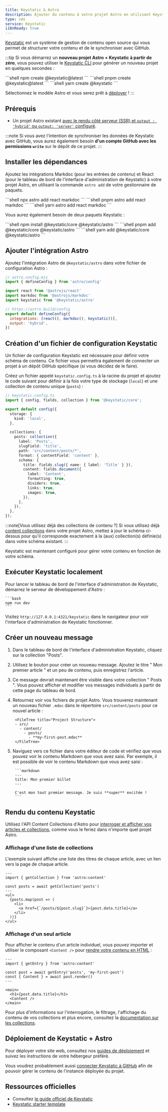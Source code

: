 ```yaml
---
title: Keystatic & Astro
description: Ajouter du contenu à votre projet Astro en utilisant Keystatic comme CMS
type: cms
service: Keystatic
i18nReady: true
---
```


[Keystatic](https://keystatic.com/) est un système de gestion de contenu open source qui vous permet de structurer votre contenu et de le synchroniser avec GitHub.

:::tip
Si vous démarrez un **nouveau projet Astro + Keystatic à partir de zéro**, vous pouvez utiliser le [Keystatic CLI](https://keystatic.com/docs/quick-start#keystatic-cli) pour générer un nouveau projet en quelques secondes :

<PackageManagerTabs>
  <Fragment slot="npm">
  ```shell
  npm create @keystatic@latest
  ```
  </Fragment>
  <Fragment slot="pnpm">
  ```shell
  pnpm create @keystatic@latest
  ```
  </Fragment>
  <Fragment slot="yarn">
  ```shell
  yarn create @keystatic
  ```
  </Fragment>
</PackageManagerTabs>

Sélectionnez le modèle Astro et vous serez prêt à [déployer](#déploiement-de-keystatic--astro) !
:::

## Prérequis

- Un projet Astro existant [avec le rendu côté serveur (SSR) et `output : 'hybrid'` ou `output: 'server'` configuré](/fr/guides/server-side-rendering/).

:::note
Si vous avez l'intention de synchroniser les données de Keystatic avec GitHub, vous aurez également besoin **d'un compte GitHub avec les permissions `write`** sur le dépôt de ce projet.
:::

## Installer les dépendances

Ajoutez les intégrations Markdoc (pour les entrées de contenu) et React (pour le tableau de bord de l'interface d'administration de Keystatic) à votre projet Astro, en utilisant la commande `astro add` de votre gestionnaire de paquets.

<PackageManagerTabs>
  <Fragment slot="npm">
  ```shell
  npx astro add react markdoc
  ```
  </Fragment>
  <Fragment slot="pnpm">
  ```shell
  pnpm astro add react markdoc
  ```
  </Fragment>
  <Fragment slot="yarn">
  ```shell
  yarn astro add react markdoc
  ```
  </Fragment>
</PackageManagerTabs>

Vous aurez également besoin de deux paquets Keystatic :

<PackageManagerTabs>
  <Fragment slot="npm">
  ```shell
  npm install @keystatic/core @keystatic/astro
  ```
  </Fragment>
  <Fragment slot="pnpm">
  ```shell
  pnpm add @keystatic/core @keystatic/astro
  ```
  </Fragment>
  <Fragment slot="yarn">
  ```shell
  yarn add @keystatic/core @keystatic/astro
  ```
  </Fragment>
</PackageManagerTabs>

## Ajouter l'intégration Astro

Ajoutez l'intégration Astro de `@keystatic/astro` dans votre fichier de configuration Astro :

```js  ins={6} ins=", keystatic()"
// astro.config.mjs
import { defineConfig } from 'astro/config'

import react from '@astrojs/react'
import markdoc from '@astrojs/markdoc'
import keystatic from '@keystatic/astro'

// https://astro.build/config
export default defineConfig({
  integrations: [react(), markdoc(), keystatic()],
  output: 'hybrid',
})
```

## Création d'un fichier de configuration Keystatic

Un fichier de configuration Keystatic est nécessaire pour définir votre schéma de contenu. Ce fichier vous permettra également de connecter un projet à un dépôt GitHub spécifique (si vous décidez de le faire).

Créez un fichier appelé `keystatic.config.ts` à la racine du projet et ajoutez le code suivant pour définir à la fois votre type de stockage (`local`) et une collection de contenu unique (`posts`) :

```ts {8-25}
// keystatic.config.ts
import { config, fields, collection } from '@keystatic/core';

export default config({
  storage: {
    kind: 'local',
  },

  collections: {
    posts: collection({
      label: 'Posts',
      slugField: 'title',
      path: 'src/content/posts/*',
      format: { contentField: 'content' },
      schema: {
        title: fields.slug({ name: { label: 'Title' } }),
        content: fields.document({
          label: 'Content',
          formatting: true,
          dividers: true,
          links: true,
          images: true,
        }),
      },
    }),
  },
});
```

:::note[Vous utilisez déjà des collections de contenu ?]
Si vous utilisez déjà [content collections](/fr/guides/content-collections/#définition-des-collections) dans votre projet Astro, mettez à jour le schéma ci-dessus pour qu'il corresponde exactement à la (aux) collection(s) définie(s) dans votre schéma existant.
:::

Keystatic est maintenant configuré pour gérer votre contenu en fonction de votre schéma.

## Exécuter Keystatic localement

Pour lancer le tableau de bord de l'interface d'administration de Keystatic, démarrez le serveur de développement d'Astro :

    ```bash
    npm run dev
    ```

Visitez `http://127.0.0.1:4321/keystatic` dans le navigateur pour voir l'interface d'administration de Keystatic fonctionner.

## Créer un nouveau message

1. Dans le tableau de bord de l'interface d'administration Keystatic, cliquez sur la collection "Posts".

2. Utilisez le bouton pour créer un nouveau message. Ajoutez le titre " Mon premier article " et un peu de contenu, puis enregistrez l'article.
 
3. Ce message devrait maintenant être visible dans votre collection " Posts ". Vous pouvez afficher et modifier vos messages individuels à partir de cette page du tableau de bord.
 
4. Retournez voir vos fichiers de projet Astro. Vous trouverez maintenant un nouveau fichier `.mdoc` dans le répertoire `src/content/posts` pour ce nouvel article :

		<FileTree title="Project Structure">
		- src/
		  - content/
		    - posts/
		      - **my-first-post.mdoc**
		</FileTree>

5. Naviguez vers ce fichier dans votre éditeur de code et vérifiez que vous pouvez voir le contenu Markdown que vous avez saisi. Par exemple, il est possible de voir le contenu Markdown que vous avez saisi :

		```markdown
		---
		title: Mon premier billet
		---
		
		C'est mon tout premier message. Je suis **super** excitée !
		```

## Rendu du contenu Keystatic

Utilisez l'API Content Collections d'Astro pour [interroger et afficher vos articles et collections](/fr/guides/content-collections/#interroger-les-collections), comme vous le feriez dans n'importe quel projet Astro.

### Affichage d'une liste de collections

L'exemple suivant affiche une liste des titres de chaque article, avec un lien vers la page de chaque article.

```tsx {4}
---
import { getCollection } from 'astro:content'

const posts = await getCollection('posts')
---
<ul>
  {posts.map(post => (
    <li>
      <a href={`/posts/${post.slug}`}>{post.data.title}</a>
    </li>
  ))}
</ul>
```

### Affichage d'un seul article

Pour afficher le contenu d'un article individuel, vous pouvez importer et utiliser le composant `<Content />` pour [rendre votre contenu en HTML](/fr/guides/content-collections/#rendre-le-contenu-en-html) :

```tsx {4-5}
---
import { getEntry } from 'astro:content'

const post = await getEntry('posts', 'my-first-post')
const { Content } = await post.render()
---

<main>
  <h1>{post.data.title}</h1>
  <Content />
</main>

```

Pour plus d'informations sur l'interrogation, le filtrage, l'affichage du contenu de vos collections et plus encore, consultez la [documentation sur les collections](/fr/guides/content-collections/).
## Déploiement de Keystatic + Astro

Pour déployer votre site web, consultez nos [guides de déploiement](/fr/guides/deploy/) et suivez les instructions de votre hébergeur préféré.

Vous voudrez probablement aussi [connecter Keystatic à GitHub](https://keystatic.com/docs/connect-to-github) afin de pouvoir gérer le contenu de l'instance déployée du projet.

## Ressources officielles

- Consultez [le guide officiel de Keystatic](https://keystatic.com/docs/installation-astro)
- [Keystatic starter template](https://github.com/Thinkmill/keystatic/tree/main/templates/astro)

